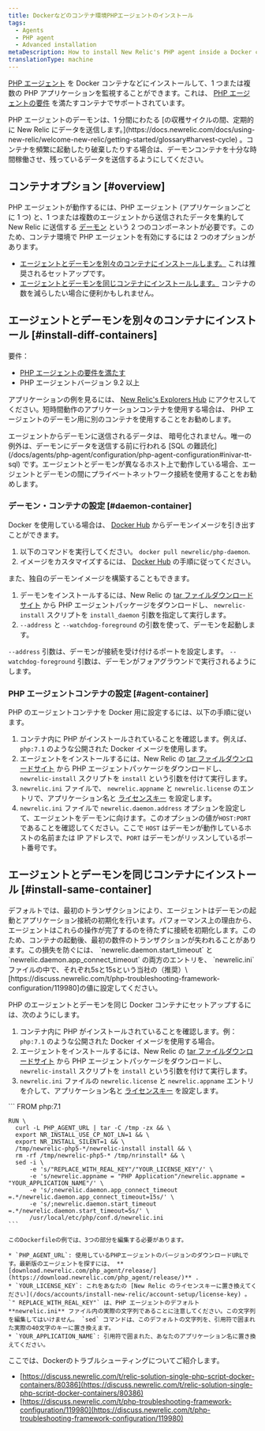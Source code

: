 ```yaml
---
title: Dockerなどのコンテナ環境PHPエージェントのインストール
tags:
  - Agents
  - PHP agent
  - Advanced installation
metaDescription: How to install New Relic's PHP agent inside a Docker container or other container to monitor your PHP apps.
translationType: machine
---
```


[PHP エージェント](/docs/agents/php-agent/getting-started/introduction-new-relic-php) を Docker コンテナなどにインストールして、1 つまたは複数の PHP アプリケーションを監視することができます。これは、 [PHP エージェントの要件](/docs/agents/php-agent/getting-started/php-agent-compatibility-requirements) を満たすコンテナでサポートされています。

<Callout variant="caution">
  PHP エージェントのデーモンは、1 分間にわたる [の収穫サイクルの間、定期的に New
  Relic
  にデータを送信します。](https://docs.newrelic.com/docs/using-new-relic/welcome-new-relic/getting-started/glossary#harvest-cycle)
  。コンテナを頻繁に起動したり破棄したりする場合は、デーモンコンテナを十分な時間稼働させ、残っているデータを送信するようにしてください。
</Callout>

## コンテナオプション [#overview]

PHP エージェントが動作するには、PHP エージェント (アプリケーションごとに 1 つ) と、1 つまたは複数のエージェントから送信されたデータを集約して New Relic に送信する [デーモン](/docs/agents/php-agent/getting-started/new-relic-daemon-processes) という 2 つのコンポーネントが必要です。このため、コンテナ環境で PHP エージェントを有効にするには 2 つのオプションがあります。

- [エージェントとデーモンを別々のコンテナにインストールします。](#install-diff-containers) これは推奨されるセットアップです。
- [エージェントとデーモンを同じコンテナにインストールします。](#install-same-container) コンテナの数を減らしたい場合に便利かもしれません。

## エージェントとデーモンを別々のコンテナにインストール [#install-diff-containers]

要件：

- [PHP エージェントの要件を満たす](/docs/agents/php-agent/getting-started/php-agent-compatibility-requirements)
- PHP エージェントバージョン 9.2 以上

アプリケーションの例を見るには、 [New Relic's Explorers Hub](https://discuss.newrelic.com/t/relic-solution-php-agent-and-daemon-containers/84841) にアクセスしてください。短時間動作のアプリケーションコンテナを使用する場合は、 PHP エージェントのデーモン用に別のコンテナを使用することをお勧めします。

<Callout variant="caution">
  エージェントからデーモンに送信されるデータは、
  暗号化されません。唯一の例外は、デーモンにデータを送信する前に行われる [SQL
  の難読化](/docs/agents/php-agent/configuration/php-agent-configuration#inivar-tt-sql)
  です。エージェントとデーモンが異なるホスト上で動作している場合、エージェントとデーモンの間にプライベートネットワーク接続を使用することをお勧めします。
</Callout>

### デーモン・コンテナの設定 [#daemon-container]

Docker を使用している場合は、 [Docker Hub](https://hub.docker.com/r/newrelic/php-daemon) からデーモンイメージを引き出すことができます。

1. 以下のコマンドを実行してください。 `docker pull newrelic/php-daemon`.
2. イメージをカスタマイズするには、 [Docker Hub](https://hub.docker.com/r/newrelic/php-daemon) の手順に従ってください。

また、独自のデーモンイメージを構築することもできます。

1. デーモンをインストールするには、New Relic の [tar ファイルダウンロードサイト](/docs/agents/php-agent/installation/php-agent-installation-tar-file) から PHP エージェントパッケージをダウンロードし、 `newrelic-install` スクリプトを `install_daemon` 引数を指定して実行します。
2. `--address` と `--watchdog-foreground` の引数を使って、デーモンを起動します。

`--address` 引数は、デーモンが接続を受け付けるポートを設定します。 `--watchdog-foreground` 引数は、デーモンがフォアグラウンドで実行されるようにします。

### PHP エージェントコンテナの設定 [#agent-container]

PHP のエージェントコンテナを Docker 用に設定するには、以下の手順に従います。

1. コンテナ内に PHP がインストールされていることを確認します。例えば、 `php:7.1` のような公開された Docker イメージを使用します。
2. エージェントをインストールするには、New Relic の [tar ファイルダウンロードサイト](/docs/agents/php-agent/installation/php-agent-installation-tar-file) から PHP エージェントパッケージをダウンロードし、 `newrelic-install` スクリプトを `install` という引数を付けて実行します。
3. `newrelic.ini` ファイルで、 `newrelic.appname` と `newrelic.license` のエントリで、アプリケーション名と [ライセンスキー](/docs/accounts/install-new-relic/account-setup/license-key) を設定します。
4. `newrelic.ini` ファイルで `newrelic.daemon.address` オプションを設定して、エージェントをデーモンに向けます。このオプションの値が`HOST:PORT` であることを確認してください。ここで `HOST` はデーモンが動作しているホストの名前または IP アドレスで、`PORT` はデーモンがリッスンしているポート番号です。

## エージェントとデーモンを同じコンテナにインストール [#install-same-container]

<Callout variant="caution">
  デフォルトでは、最初のトランザクションにより、エージェントはデーモンの起動とアプリケーション接続の初期化を行います。パフォーマンス上の理由から、エージェントはこれらの操作が完了するのを待たずに接続を初期化します。このため、コンテナの起動後、最初の数件のトランザクションが失われることがあります。この損失を防ぐには、
  `newrelic.daemon.start_timeout` と `newrelic.daemon.app_connect_timeout`
  の両方のエントリを、 `newrelic.ini`
  ファイルの中で、それぞれ5sと15sという当社の（推奨）\[https&#x3A;//discuss.newrelic.com/t/php-troubleshooting-framework-configuration/119980]の値に設定してください。
</Callout>

PHP のエージェントとデーモンを同じ Docker コンテナにセットアップするには、次のようにします。

1. コンテナ内に PHP がインストールされていることを確認します。例： `php:7.1` のような公開された Docker イメージを使用する場合。
2. エージェントをインストールするには、New Relic の [tar ファイルダウンロードサイト](/docs/agents/php-agent/installation/php-agent-installation-tar-file) から PHP エージェントパッケージをダウンロードし、 `newrelic-install` スクリプトを `install` という引数を付けて実行します。
3. `newrelic.ini` ファイルの `newrelic.license` と `newrelic.appname` エントリを介して、アプリケーション名と [ライセンスキー](/docs/accounts/install-new-relic/account-setup/license-key) を設定します。

<CollapserGroup>
  <Collapser
    id="dockerfile-example"
    title="ドッカーファイルの例"
  >
    ```
    FROM php:7.1

    RUN \
      curl -L PHP_AGENT_URL | tar -C /tmp -zx && \
      export NR_INSTALL_USE_CP_NOT_LN=1 && \
      export NR_INSTALL_SILENT=1 && \
      /tmp/newrelic-php5-*/newrelic-install install && \
      rm -rf /tmp/newrelic-php5-* /tmp/nrinstall* && \
      sed -i \
          -e 's/"REPLACE_WITH_REAL_KEY"/"YOUR_LICENSE_KEY"/' \
          -e 's/newrelic.appname = "PHP Application"/newrelic.appname = "YOUR_APPLICATION_NAME"/' \
          -e 's/;newrelic.daemon.app_connect_timeout =.*/newrelic.daemon.app_connect_timeout=15s/' \
          -e 's/;newrelic.daemon.start_timeout =.*/newrelic.daemon.start_timeout=5s/' \
          /usr/local/etc/php/conf.d/newrelic.ini
    ```

    このDockerfileの例では、3つの部分を編集する必要があります。

    * `PHP_AGENT_URL`: 使用しているPHPエージェントのバージョンのダウンロードURLです。最新版のエージェントを探すには、 **[download.newrelic.com/php_agent/release/](https://download.newrelic.com/php_agent/release/)** .
    * `YOUR_LICENSE_KEY`: これをあなたの [New Relic のライセンスキーに置き換えてください](/docs/accounts/install-new-relic/account-setup/license-key) 。 `" REPLACE_WITH_REAL_KEY"` は、PHP エージェントのデフォルト **newrelic.ini** ファイル内の実際の文字列であることに注意してください。この文字列を編集してはいけません。 `sed` コマンドは、このデフォルトの文字列を、引用符で囲まれた実際の40文字のキーに置き換えます。
    * `YOUR_APPLICATION_NAME`: 引用符で囲まれた、あなたのアプリケーション名に置き換えてください。

  </Collapser>
</CollapserGroup>

<Callout variant="info">
  ここでは、Dockerのトラブルシューティングについてご紹介します。

- [https://discuss.newrelic.com/t/relic-solution-single-php-script-docker-containers/80386](https://discuss.newrelic.com/t/relic-solution-single-php-script-docker-containers/80386)
- [https://discuss.newrelic.com/t/php-troubleshooting-framework-configuration/119980](https://discuss.newrelic.com/t/php-troubleshooting-framework-configuration/119980)
  </Callout>
